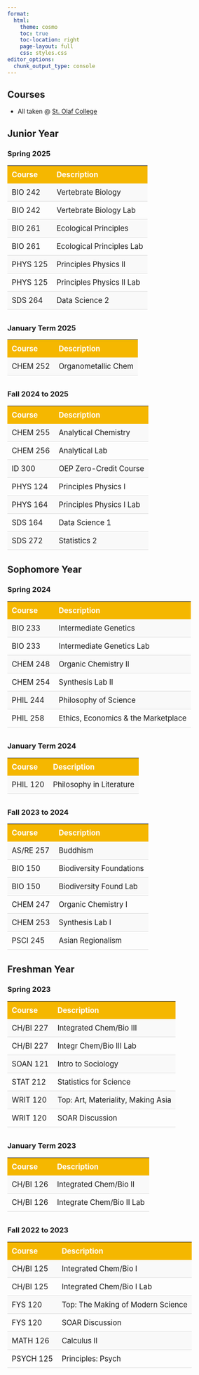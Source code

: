 ```yaml
---
format:
  html:
    theme: cosmo
    toc: true
    toc-location: right
    page-layout: full
    css: styles.css
editor_options: 
  chunk_output_type: console
---
```


::: {.course-wrapper style="text-align: left;"}

# Courses 

- All taken @ <a href="https://wp.stolaf.edu/" target="_blank">St. Olaf College</a>

<style>
.course-table {
  border-collapse: collapse;
  width: 100%;
  margin-bottom: 2rem;
  font-size: 1.05rem;
}

.course-table th {
  background-color: #f5b700;
  color: white;
  text-align: left;
  padding: 10px;
  font-weight: bold;
}

.course-table td {
  padding: 10px;
  border-bottom: 1px solid #ddd;
}

.course-table tr:nth-child(even) {
  background-color: #f9f9f9;
}

.term-title {
  font-size: 1.4rem;
  font-weight: bold;
  margin-top: 2rem;
  margin-bottom: 0.5rem;
  color: #333;
}
</style>

## Junior Year

### Spring 2025 {#spring-2025}

<table class="course-table">
  <tr><th>Course</th><th>Description</th></tr>
  <tr><td>BIO 242</td><td>Vertebrate Biology</td></tr>
  <tr><td>BIO 242</td><td>Vertebrate Biology Lab</td></tr>
  <tr><td>BIO 261</td><td>Ecological Principles</td></tr>
  <tr><td>BIO 261</td><td>Ecological Principles Lab</td></tr>
  <tr><td>PHYS 125</td><td>Principles Physics II</td></tr>
  <tr><td>PHYS 125</td><td>Principles Physics II Lab</td></tr>
  <tr><td>SDS 264</td><td>Data Science 2</td></tr>
</table>

### January Term 2025 {#january-term-2025}

<table class="course-table">
  <tr><th>Course</th><th>Description</th></tr>
  <tr><td>CHEM 252</td><td>Organometallic Chem</td></tr>
</table>

### Fall 2024 to 2025 {#fall-2024-to-2025}

<table class="course-table">
  <tr><th>Course</th><th>Description</th></tr>
  <tr><td>CHEM 255</td><td>Analytical Chemistry</td></tr>
  <tr><td>CHEM 256</td><td>Analytical Lab</td></tr>
  <tr><td>ID 300</td><td>OEP Zero-Credit Course</td></tr>
  <tr><td>PHYS 124</td><td>Principles Physics I</td></tr>
  <tr><td>PHYS 164</td><td>Principles Physics I Lab</td></tr>
  <tr><td>SDS 164</td><td>Data Science 1</td></tr>
  <tr><td>SDS 272</td><td>Statistics 2</td></tr>
</table>

## Sophomore Year

### Spring 2024 {#spring-2024}

<table class="course-table">
  <tr><th>Course</th><th>Description</th></tr>
  <tr><td>BIO 233</td><td>Intermediate Genetics</td></tr>
  <tr><td>BIO 233</td><td>Intermediate Genetics Lab</td></tr>
  <tr><td>CHEM 248</td><td>Organic Chemistry II</td></tr>
  <tr><td>CHEM 254</td><td>Synthesis Lab II</td></tr>
  <tr><td>PHIL 244</td><td>Philosophy of Science</td></tr>
  <tr><td>PHIL 258</td><td>Ethics, Economics & the Marketplace</td></tr>
</table>

### January Term 2024 {#january-term-2024}

<table class="course-table">
  <tr><th>Course</th><th>Description</th></tr>
  <tr><td>PHIL 120</td><td>Philosophy in Literature</td></tr>
</table>

### Fall 2023 to 2024 {#fall-2023-to-2024}

<table class="course-table">
  <tr><th>Course</th><th>Description</th></tr>
  <tr><td>AS/RE 257</td><td>Buddhism</td></tr>
  <tr><td>BIO 150</td><td>Biodiversity Foundations</td></tr>
  <tr><td>BIO 150</td><td>Biodiversity Found Lab</td></tr>
  <tr><td>CHEM 247</td><td>Organic Chemistry I</td></tr>
  <tr><td>CHEM 253</td><td>Synthesis Lab I</td></tr>
  <tr><td>PSCI 245</td><td>Asian Regionalism</td></tr>
</table>

## Freshman Year

### Spring 2023 {#spring-2023}

<table class="course-table">
  <tr><th>Course</th><th>Description</th></tr>
  <tr><td>CH/BI 227</td><td>Integrated Chem/Bio III</td></tr>
  <tr><td>CH/BI 227</td><td>Integr Chem/Bio III Lab</td></tr>
  <tr><td>SOAN 121</td><td>Intro to Sociology</td></tr>
  <tr><td>STAT 212</td><td>Statistics for Science</td></tr>
  <tr><td>WRIT 120</td><td>Top: Art, Materiality, Making Asia</td></tr>
  <tr><td>WRIT 120</td><td>SOAR Discussion</td></tr>
</table>

### January Term 2023 {#january-term-2023}

<table class="course-table">
  <tr><th>Course</th><th>Description</th></tr>
  <tr><td>CH/BI 126</td><td>Integrated Chem/Bio II</td></tr>
  <tr><td>CH/BI 126</td><td>Integrate Chem/Bio II Lab</td></tr>
</table>

### Fall 2022 to 2023 {#fall-2022-to-2023}

<table class="course-table">
  <tr><th>Course</th><th>Description</th></tr>
  <tr><td>CH/BI 125</td><td>Integrated Chem/Bio I</td></tr>
  <tr><td>CH/BI 125</td><td>Integrated Chem/Bio I Lab</td></tr>
  <tr><td>FYS 120</td><td>Top: The Making of Modern Science</td></tr>
  <tr><td>FYS 120</td><td>SOAR Discussion</td></tr>
  <tr><td>MATH 126</td><td>Calculus II</td></tr>
  <tr><td>PSYCH 125</td><td>Principles: Psych</td></tr>
</table>

:::
